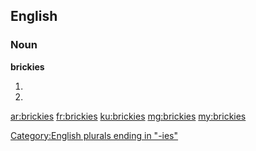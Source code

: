 ==English==

===Noun===
'''brickies'''

# {{plural of|brickie}}
# {{plural of|bricky}}

[[Category:English plurals ending in "-ies"]]

[[ar:brickies]]
[[fr:brickies]]
[[ku:brickies]]
[[mg:brickies]]
[[my:brickies]]